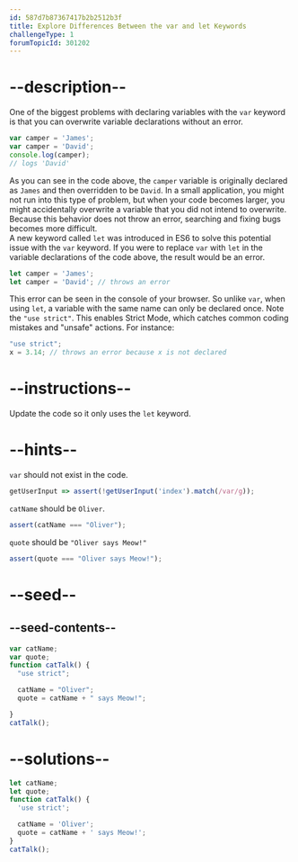 ```yaml
---
id: 587d7b87367417b2b2512b3f
title: Explore Differences Between the var and let Keywords
challengeType: 1
forumTopicId: 301202
---
```


# --description--

One of the biggest problems with declaring variables with the `var` keyword is that you can overwrite variable declarations without an error.

```js
var camper = 'James';
var camper = 'David';
console.log(camper);
// logs 'David'
```

As you can see in the code above, the `camper` variable is originally declared as `James` and then overridden to be `David`. In a small application, you might not run into this type of problem, but when your code becomes larger, you might accidentally overwrite a variable that you did not intend to overwrite. Because this behavior does not throw an error, searching and fixing bugs becomes more difficult.  
A new keyword called `let` was introduced in ES6 to solve this potential issue with the `var` keyword. If you were to replace `var` with `let` in the variable declarations of the code above, the result would be an error.

```js
let camper = 'James';
let camper = 'David'; // throws an error
```

This error can be seen in the console of your browser. So unlike `var`, when using `let`, a variable with the same name can only be declared once. Note the `"use strict"`. This enables Strict Mode, which catches common coding mistakes and "unsafe" actions. For instance:

```js
"use strict";
x = 3.14; // throws an error because x is not declared
```

# --instructions--

Update the code so it only uses the `let` keyword.

# --hints--

`var` should not exist in the code.

```js
getUserInput => assert(!getUserInput('index').match(/var/g));
```

`catName` should be `Oliver`.

```js
assert(catName === "Oliver");
```

`quote` should be `"Oliver says Meow!"`

```js
assert(quote === "Oliver says Meow!");
```

# --seed--

## --seed-contents--

```js
var catName;
var quote;
function catTalk() {
  "use strict";

  catName = "Oliver";
  quote = catName + " says Meow!";

}
catTalk();
```

# --solutions--

```js
let catName;
let quote;
function catTalk() {
  'use strict';

  catName = 'Oliver';
  quote = catName + ' says Meow!';
}
catTalk();
```
